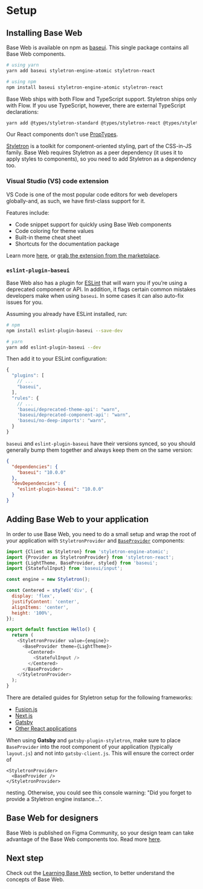 <!--
Copyright (c) Uber Technologies, Inc.

This source code is licensed under the MIT license found in the
LICENSE file in the root directory of this source tree.
-->



# Setup

## Installing Base Web

Base Web is available on npm as [baseui](https://npmjs.com/package/baseui). This single
package contains all Base Web components.

```bash
# using yarn
yarn add baseui styletron-engine-atomic styletron-react

# using npm
npm install baseui styletron-engine-atomic styletron-react
```

Base Web ships with both Flow and TypeScript support. Styletron ships only with Flow. If you use
TypeScript, however, there are external TypeScript declarations:

```bash
yarn add @types/styletron-standard @types/styletron-react @types/styletron-engine-atomic
```

Our React components don't use [PropTypes](https://reactjs.org/docs/typechecking-with-proptypes.html).

[Styletron](https://www.styletron.org/) is a toolkit for component-oriented styling, part of the CSS-in-JS family. Base Web requires Styletron as a peer dependency (it uses it to apply styles to components), so you need to add Styletron as a dependency too.

### Visual Studio (VS) code extension

VS Code is one of the most popular code editors for web developers globally-and, as such, we have first-class support for it.

Features include:

- Code snippet support for quickly using Base Web components
- Code coloring for theme values
- Built-in theme cheat sheet
- Shortcuts for the documentation package

Learn more [here](https://baseweb.design/blog/vs-code-extension/), or [grab the extension from the marketplace](https://marketplace.visualstudio.com/items?itemName=Uber.baseweb).

### `eslint-plugin-baseui`

Base Web also has a plugin for [ESLint](https://eslint.org/) that will warn you if you’re using a deprecated component or API. In addition, it flags certain common mistakes developers make when using `baseui`. In some cases it can also auto-fix issues for you.

Assuming you already have ESLint installed, run:

```sh
# npm
npm install eslint-plugin-baseui --save-dev

# yarn
yarn add eslint-plugin-baseui --dev
```

Then add it to your ESLint configuration:

```js
{
  "plugins": [
    // ...
    "baseui",
  ],
  "rules": {
    // ...
    'baseui/deprecated-theme-api': "warn",
    'baseui/deprecated-component-api': "warn",
    'baseui/no-deep-imports': "warn",
  }
}
```

`baseui` and `eslint-plugin-baseui` have their versions synced, so you should generally bump them together and always keep them on the same version:

```json
{
  "dependencies": {
    "baseui": "10.0.0"
  },
  "devDependencies": {
    "eslint-plugin-baseui": "10.0.0"
  }
}
```

## Adding Base Web to your application

In order to use Base Web, you need to do a small setup and wrap the root of your
application with `StyletronProvider` and [`BaseProvider`](https://baseweb.design/components/base-provider) components:

```javascript
import {Client as Styletron} from 'styletron-engine-atomic';
import {Provider as StyletronProvider} from 'styletron-react';
import {LightTheme, BaseProvider, styled} from 'baseui';
import {StatefulInput} from 'baseui/input';

const engine = new Styletron();

const Centered = styled('div', {
  display: 'flex',
  justifyContent: 'center',
  alignItems: 'center',
  height: '100%',
});

export default function Hello() {
  return (
    <StyletronProvider value={engine}>
      <BaseProvider theme={LightTheme}>
        <Centered>
          <StatefulInput />
        </Centered>
      </BaseProvider>
    </StyletronProvider>
  );
}
```

There are detailed guides for Styletron setup for the following frameworks:

- [Fusion.js](https://www.styletron.org/getting-started/#with-fusionjs)
- [Next.js](https://www.styletron.org/getting-started/#with-nextjs)
- [Gatsby](https://www.styletron.org/getting-started/#with-gatsby)
- [Other React applications](https://www.styletron.org/getting-started/#with-react)

When using **Gatsby** and `gatsby-plugin-styletron`, make sure to place `BaseProvider` into the root component of your application (typically `layout.js`) and not into `gatsby-client.js`. This will ensure the correct order of

```
<StyletronProvider>
  <BaseProvider />
</StyletronProvider>
```

nesting. Otherwise, you could see this console warning: "Did you forget to provide a Styletron engine instance...".

## Base Web for designers

Base Web is published on Figma Community, so your design team can take advantage of the Base Web components too. Read more [here](https://baseweb.design/blog/base-figma-community/).

## Next step

Check out the [Learning Base Web](/getting-started/learn) section, to better understand the concepts of Base Web.

